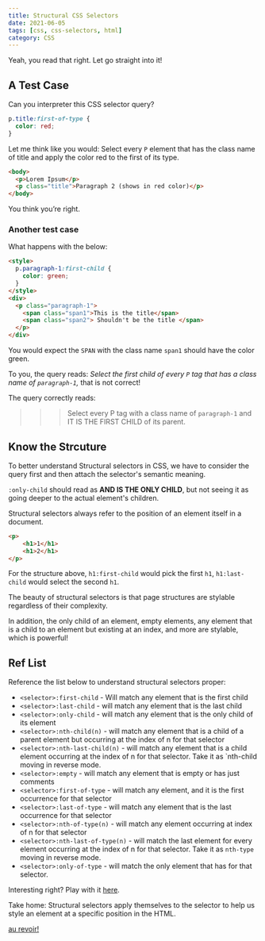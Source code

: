 ```yaml
---
title: Structural CSS Selectors
date: 2021-06-05
tags: [css, css-selectors, html]
category: CSS
---
```


Yeah, you read that right. Let go straight into it!

## A Test Case

Can you interpreter this CSS selector query?

```css
p.title:first-of-type {
  color: red;
}
```

Let me think like you would: Select every `P` element that has the class name of title and apply the color red to the first of its type.

```html
<body>
  <p>Lorem Ipsum</p>
  <p class="title">Paragraph 2 (shows in red color)</p>
</body>
```

You think you’re right.

### Another test case

What happens with the below:

```html
<style>
  p.paragraph-1:first-child {
    color: green;
  }
</style>
<div>
  <p class="paragraph-1">
    <span class="span1">This is the title</span>
    <span class="span2"> Shouldn't be the title </span>
  </p>
</div>
```

You would expect the `SPAN` with the class name `span1` should have the color green.

To you, the query reads: _Select the first child of every `P` tag that has a class name of `paragraph-1`,_ that is not correct!

The query correctly reads:

> > > Select every P tag with a class name of `paragraph-1` and IT IS THE FIRST CHILD of its parent.

## Know the Strcuture

To better understand Structural selectors in CSS, we have to consider the query first and then attach the selector's semantic meaning.

`:only-child` should read as **AND IS THE ONLY CHILD**, but not seeing it as going deeper to the actual element's children.

Structural selectors always refer to the position of an element itself in a document.

```html
<p>
    <h1>1</h1>
    <h1>2</h1>
</p>
```

For the structure above, `h1:first-child` would pick the first `h1`, `h1:last-child` would select the second `h1`.

The beauty of structural selectors is that page structures are stylable regardless of their complexity.

In addition, the only child of an element, empty elements, any element that is a child to an element but existing at an index, and more are stylable, which is powerful!

## Ref List

Reference the list below to understand structural selectors proper:

- `<selector>:first-child` - Will match any element that is the first child
- `<selector>:last-child` - will match any element that is the last child
- `<selector>:only-child` - will match any element that is the only child of its element
- `<selector>:nth-child(n)` - will match any element that is a child of a parent element but occurring at the index of n for that selector
- `<selector>:nth-last-child(n)` - will match any element that is a child element occurring at the index of n for that selector. Take it as `nth-child moving in reverse mode.
- `<selector>:empty` - will match any element that is empty or has just comments
- `<selector>:first-of-type` - will match any element, and it is the first occurrence for that selector
- `<selector>:last-of-type` - will match any element that is the last occurrence for that selector
- `<selector>:nth-of-type(n)` - will match any element occurring at index of n for that selector
- `<selector>:nth-last-of-type(n)` - will match the last element for every element occurring at the index of n for that selector. Take it as `nth-type` moving in reverse mode.
- `<selector>:only-of-type` - will match the only element that has for that selector.

Interesting right? Play with it [here](https://codepen.io/ihaleem/pen/BaWxRwE).

Take home: Structural selectors apply themselves to the selector to help us style an element at a specific position in the HTML.

[au revoir!](https://translate.google.com/?sl=auto&tl=en&text=au%20revoir&op=translate)
